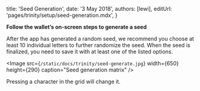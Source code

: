 

title: 'Seed Generation',
date: '3 May 2018',
authors: [lewi],
editUrl: 'pages/trinity/setup/seed-generation.mdx',
}


**Follow the wallet’s on-screen steps to generate a seed**

After the app has generated a random seed, we recommend you choose at least 10 individual letters to further randomize the seed. When the
seed is finalized, you need to save it with at least one of the listed options.

<Image
src={`/static/docs/trinity/seed-generate.jpg`}
width={650}
height={290}
caption="Seed generation matrix"
/>

Pressing a character in the grid will change it.
